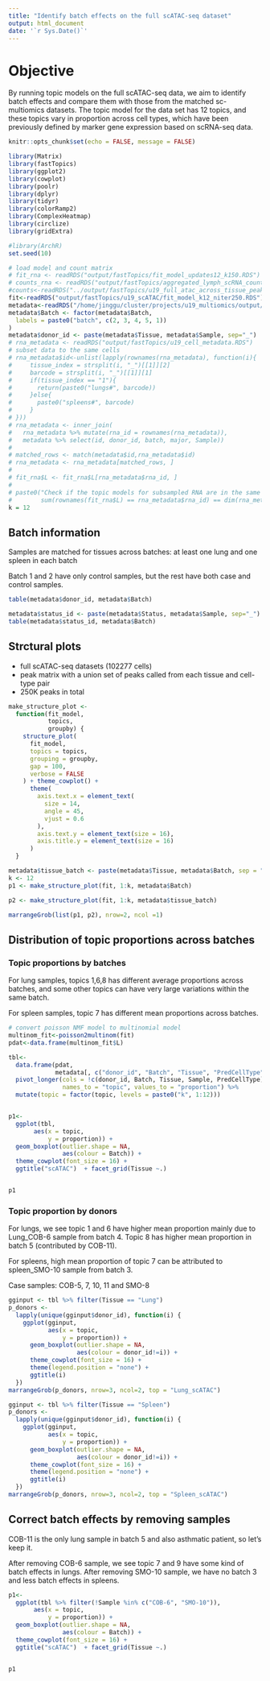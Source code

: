 ```yaml
---
title: "Identify batch effects on the full scATAC-seq dataset"
output: html_document
date: '`r Sys.Date()`'
---
```


# Objective

By running topic models on the full scATAC-seq data, we aim to identify batch effects and compare them with those from the matched sc-multiomics datasets. The topic model for the data set has 12 topics, and these topics vary in proportion across cell types, which have been previously defined by marker gene expression based on scRNA-seq data.

```r
knitr::opts_chunk$set(echo = FALSE, message = FALSE)

library(Matrix)
library(fastTopics)
library(ggplot2)
library(cowplot)
library(poolr)
library(dplyr)
library(tidyr)
library(colorRamp2)
library(ComplexHeatmap)
library(circlize)
library(gridExtra)

#library(ArchR)
set.seed(10)
```

```r
# load model and count matrix
# fit_rna <- readRDS("output/fastTopics/fit_model_updates12_k150.RDS")
# counts_rna <- readRDS("output/fastTopics/aggregated_lymph_scRNA_counts.RDS")
#counts<-readRDS("../output/fastTopics/u19_full_atac_across_tissue_peaks.RDS")
fit<-readRDS("output/fastTopics/u19_scATAC/fit_model_k12_niter250.RDS")
metadata<-readRDS("/home/jinggu/cluster/projects/u19_multiomics/output/u19_full_atac_majority/metadata.RDS")
metadata$Batch <- factor(metadata$Batch,
  labels = paste0("batch", c(2, 3, 4, 5, 1))
)
metadata$donor_id <- paste(metadata$Tissue, metadata$Sample, sep="_")
# rna_metadata <- readRDS("output/fastTopics/u19_cell_metadata.RDS")
# subset data to the same cells 
# rna_metadata$id<-unlist(lapply(rownames(rna_metadata), function(i){
#     tissue_index = strsplit(i, "_")[[1]][2]
#     barcode = strsplit(i, "_")[[1]][1]
#     if(tissue_index == "1"){
#       return(paste0("lungs#", barcode))
#     }else{
#       paste0("spleens#", barcode)
#     }
# }))
# rna_metadata <- inner_join(
#   rna_metadata %>% mutate(rna_id = rownames(rna_metadata)), 
#   metadata %>% select(id, donor_id, batch, major, Sample))
# 
# matched_rows <- match(metadata$id,rna_metadata$id)
# rna_metadata <- rna_metadata[matched_rows, ]
# 
# fit_rna$L <- fit_rna$L[rna_metadata$rna_id, ]
# 
# paste0("Check if the topic models for subsampled RNA are in the same order as ATAC-seq metadata matrix: ",
#        sum(rownames(fit_rna$L) == rna_metadata$rna_id) == dim(rna_metadata)[1])
k = 12
```


## Batch information

Samples are matched for tissues across batches: at least one lung and one spleen in each batch

Batch 1 and 2 have only control samples, but the rest have both case and control samples. 


```r
table(metadata$donor_id, metadata$Batch)

metadata$status_id <- paste(metadata$Status, metadata$Sample, sep="_")
table(metadata$status_id, metadata$Batch)

```

## Strctural plots 

* full scATAC-seq datasets (102277 cells)
* peak matrix with a union set of peaks called from each tissue and cell-type pair
* 250K peaks in total

```r
make_structure_plot <-
  function(fit_model,
           topics,
           groupby) {
    structure_plot(
      fit_model,
      topics = topics,
      grouping = groupby,
      gap = 100,
      verbose = FALSE
    ) + theme_cowplot() +
      theme(
        axis.text.x = element_text(
          size = 14,
          angle = 45,
          vjust = 0.6
        ),
        axis.text.y = element_text(size = 16),
        axis.title.y = element_text(size = 16)
      )
  }

```


```r
metadata$tissue_batch <- paste(metadata$Tissue, metadata$Batch, sep = "_")
k <- 12
p1 <- make_structure_plot(fit, 1:k, metadata$Batch)

p2 <- make_structure_plot(fit, 1:k, metadata$tissue_batch)

marrangeGrob(list(p1, p2), nrow=2, ncol =1)
```

## Distribution of topic proportions across batches

### Topic proportions by batches

For lung samples, topics 1,6,8 has different average proportions across batches, and some other topics can have very large variations within the same batch.

For spleen samples, topic 7 has different mean proportions across batches. 

```r
# convert poisson NMF model to multinomial model
multinom_fit<-poisson2multinom(fit)
pdat<-data.frame(multinom_fit$L)

tbl<-
  data.frame(pdat, 
             metadata[, c("donor_id", "Batch", "Tissue", "PredCellType", "Sample")]) %>%
  pivot_longer(cols = !c(donor_id, Batch, Tissue, Sample, PredCellType), 
               names_to = "topic", values_to = "proportion") %>%
  mutate(topic = factor(topic, levels = paste0("k", 1:12)))


p1<-
  ggplot(tbl,
       aes(x = topic,
           y = proportion)) +
  geom_boxplot(outlier.shape = NA,
               aes(colour = Batch)) +
  theme_cowplot(font_size = 16) + 
  ggtitle("scATAC")  + facet_grid(Tissue ~.)


p1

```

### Topic proportion by donors 

For lungs, we see topic 1 and 6 have higher mean proportion mainly due to Lung_COB-6 sample from batch 4. Topic 8 has higher mean proportion in batch 5 (contributed by COB-11).

For spleens, high mean proportion of topic 7 can be attributed to spleen_SMO-10 sample from batch 3.

Case samples: COB-5, 7, 10, 11 and SMO-8

```r
gginput <- tbl %>% filter(Tissue == "Lung")
p_donors <-
  lapply(unique(gginput$donor_id), function(i) {
    ggplot(gginput,
           aes(x = topic,
               y = proportion)) +
      geom_boxplot(outlier.shape = NA,
                   aes(colour = donor_id!=i)) +
      theme_cowplot(font_size = 16) + 
      theme(legend.position = "none") + 
      ggtitle(i)
  })
marrangeGrob(p_donors, nrow=3, ncol=2, top = "Lung_scATAC")
```
```r
gginput <- tbl %>% filter(Tissue == "Spleen")
p_donors <-
  lapply(unique(gginput$donor_id), function(i) {
    ggplot(gginput,
           aes(x = topic,
               y = proportion)) +
      geom_boxplot(outlier.shape = NA,
                   aes(colour = donor_id!=i)) +
      theme_cowplot(font_size = 16) + 
      theme(legend.position = "none") + 
      ggtitle(i)
  })
marrangeGrob(p_donors, nrow=3, ncol=2, top = "Spleen_scATAC")
```

## Correct batch effects by removing samples

COB-11 is the only lung sample in batch 5 and also asthmatic patient, so let's keep it.

After removing COB-6 sample, we see topic 7 and 9 have some kind of batch effects in lungs.
After removing SMO-10 sample, we have no batch 3 and less batch effects in spleens.

```r

p1<-
  ggplot(tbl %>% filter(!Sample %in% c("COB-6", "SMO-10")),
       aes(x = topic,
           y = proportion)) +
  geom_boxplot(outlier.shape = NA,
               aes(colour = Batch)) +
  theme_cowplot(font_size = 16) + 
  ggtitle("scATAC")  + facet_grid(Tissue ~.)


p1
```

